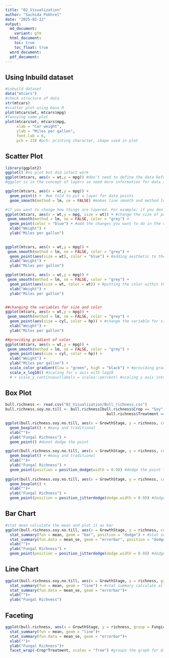 ```yaml
---
title: "02_Visualization"
author: "Sachida Pokhrel"
date: "2025-02-12"
output: 
  md_document:
    variant: gfm
  html_document:
    toc: true
    toc_float: true
  word_document:
  pdf_document:
---
```


## Using Inbuild dataset

```r
#inbuild dataset
data("mtcars")
#check structure of data
str(mtcars)
#scatter plot using base R
plot(mtcars$wt, mtcars$mpg)
#fancying same plot
plot(mtcars$wt, mtcars$mpg, 
     xlab = "Car weight",
     ylab = "Miles per gallon",
     font.lab = 6,
     pch = 23) #pch: printing character, shape used in plot
```

## Scatter Plot
```r
library(ggplot2)
ggplot() #no plot but did infact work
ggplot(mtcars, aes(x = wt,y = mpg)) #don't need to define the data before the column, just use column name
#ggplot is in the concept of layers so need more information for data structure 

ggplot(mtcars, aes(x = wt,y = mpg)) +
  geom_point() +  #we told to put a layer for data points
  geom_smooth(method = lm, se = FALSE) #makes line smooth and method lm gives it a linear model and makes a best fitting model for linear relationship, se FALSE removes confidence interval

#if you want to change how things are layered. For example; if you don't want the line to cover points, change the order for it.
ggplot(mtcars, aes(x = wt,y = mpg, size = wt)) + #change the size of point according to weight which is applied to all the command along the line in all layers
 geom_smooth(method = lm, se = FALSE, color = "grey") +
  geom_point(color = "blue") + #add the changes you want to do in the code where it is mentioned, here I put the color blue to change the color of points
  xlab("Weight") +
  ylab("Miles per gallon")
  

ggplot(mtcars, aes(x = wt,y = mpg)) + 
 geom_smooth(method = lm, se = FALSE, color = "grey") +
  geom_point(aes(size = wt), color = "blue") + #adding aesthetic to the point only change the point and not the all layers
  xlab("Weight") +
  ylab("Miles per gallon")

ggplot(mtcars, aes(x = wt,y = mpg)) + 
 geom_smooth(method = lm, se = FALSE, color = "grey") +
  geom_point(aes(size = wt, color = wt)) + #putting the color within the aesthetic changes the color of the points too according to the weight
  xlab("Weight") +
  ylab("Miles per gallon")


##changing the variables for size and color
ggplot(mtcars, aes(x = wt,y = mpg)) + 
 geom_smooth(method = lm, se = FALSE, color = "grey") +
  geom_point(aes(size = cyl, color = hp)) + #change the variable for size and color here
  xlab("Weight") +
  ylab("Miles per gallon")

##providing gradient of color
ggplot(mtcars, aes(x = wt,y = mpg)) + 
 geom_smooth(method = lm, se = FALSE, color = "grey") +
  geom_point(aes(size = cyl, color = hp)) + 
  xlab("Weight") +
  ylab("Miles per gallon") +
  scale_color_gradient(low = "green", high = "black") + #providing gradient for the point
  scale_x_log10() #scaling for x axis with log10 
  # + scale_y_continuous(labels = scales::percent) #scaling y axis into percentage

```
## Box Plot
```r
bull.richness <- read.csv("02_Visualization/Bull_richness.csv")
bull.richness.soy.no.till <- bull.richness[bull.richness$Crop == "Soy" &
                                             bull.richness$Treatment == "No-till",] #subset for soy and no till

ggplot(bull.richness.soy.no.till, aes(x = GrowthStage, y = richness, color = Fungicide)) +
  geom_boxplot() + #easy and traditional 
  xlab("")+
  ylab("Fungal Richness") +
  geom_point() #donot dodge the point

ggplot(bull.richness.soy.no.till, aes(x = GrowthStage, y = richness, color = Fungicide)) +
  geom_boxplot() + #easy and traditional 
  xlab("")+
  ylab("Fungal Richness") +
  geom_point(position = position_dodge(width = 0.9)) #dodge the point for the width of 0.9 from the column
  
ggplot(bull.richness.soy.no.till, aes(x = GrowthStage, y = richness, color = Fungicide)) +
  geom_boxplot() + 
  xlab("")+
  ylab("Fungal Richness") +
  geom_point(position = position_jitterdodge(dodge.width = 0.9)) #dodge from the position and jitterdodge for not overlapping the points
```
## Bar Chart
```r
#stat mean calculate the mean and plot it as bar
ggplot(bull.richness.soy.no.till, aes(x = GrowthStage, y = richness, color = Fungicide, fill = Fungicide)) + #change the color into fill to fill the whole bar with color and keep the color command too to keep the error bar and point color as same as bars
  stat_summary(fun = mean, geom = "bar", position = "dodge") + #stat summary calculate all summary and fun.mean plots the mean as a bar
  stat_summary(fun.data = mean_se, geom = "errorbar", position = "dodge" )+
  xlab("")+
  ylab("Fungal Richness") +
  geom_point(position = position_jitterdodge(dodge.width = 0.9)) #dodge the point for the width of 0.9 from the column
```
## Line Chart

```r
ggplot(bull.richness.soy.no.till, aes(x = GrowthStage, y = richness, group = Fungicide, color = Fungicide)) + #grouping variable as Fungicide that allow us to draw line from one to the other within the same group
  stat_summary(fun = mean, geom = "line") + #stat summary calculate all summary and fun.mean plots the mean as a line
  stat_summary(fun.data = mean_se, geom = "errorbar")+
  xlab("")+
  ylab("Fungal Richness") 

```
## Faceting 
```r
ggplot(bull.richness, aes(x = GrowthStage, y = richness, group = Fungicide, color = Fungicide))+
  stat_summary(fun = mean, geom = "line")+
  stat_summary(fun.data = mean_se, geom = "errorbar")+
  xlab("")+
  ylab("Fungal Richness")+
  facet_wrap(~Crop*Treatment, scales = "free") #groups the graph for different treatments and scales free removes the unused bar area. We can also swap things around to change the order of treatments.

```


